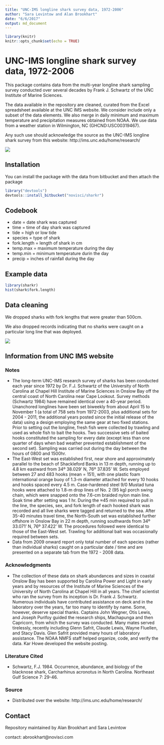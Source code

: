 ```yaml
---
title: "UNC-IMS longline shark survey data, 1972-2006"
author: "Sara Levintow and Alan Brookhart"
date: "6/6/2017"
output: md_document
---
```


```r
library(knitr)
knitr::opts_chunk$set(echo = TRUE)
```

# UNC-IMS longline shark survey data, 1972-2006

This package contains data from the multi-year longline shark sampling survey conducted over several decades by Frank J. Schwartz of the UNC Institute of Marine Sciences.  

The data available in the repository are cleaned, curated from the Excel spreadsheet available at the UNC IMS website.  We consider include only a subset of the data elements.  We also merge in daily minimum and maximum temperature and precipitation measures obtained from NOAA.  We use data from a weather station in Wilmington, NC (GHCND:USC00319467).

Any such use should acknowledge the source as the UNC-IMS longline shark survey from this website: http://ims.unc.edu/home/research/

![ ](shark_trip2.png)

## Installation

You can install the package with the data from bitbucket and then attach the package

```r
library("devtools")
devtools::install_bitbucket("novisci/sharkr")
```

## Codebook 

* date = date shark was captured
* time = time of day shark was captured
* tide = high or low tide
* species = type of shark
* fork.length = length of shark in cm
* temp.max = maximum temperature during the day
* temp.min = minimum temperature durin the day
* precip = inches of rainfall during the day

##  Example data

```r
library(sharkr)
hist(shark$fork.length)
```


##  Data cleaning

We dropped sharks with fork lengths that were greater than 500cm.

We also dropped records indicating that no sharks were caught on a particular long line that was deployed.

![ ](shark_trip.png)

## Information from UNC IMS website

### Notes 

* The long-term UNC-IMS research survey of sharks has been conducted each year since 1972 by Dr. F.J. Schwartz of the University of North Carolina at Chapel Hill Institute of Marine Sciences in Onslow Bay off the central coast of North Carolina near Cape Lookout. Survey methods (Schwartz 1984) have remained identical over a 40-year period. Unanchored longlines have been set biweekly from about April 15 to November 1 (a total of 758 sets from 1972-2003, plus additional sets for 2004 - 2011, the additional years posted since the initial release of the data) using a design employing the same gear at two fixed stations.  Prior to setting out the longline, fresh fish were collected by trawling and used as whole fish to bait the hooks. Two successive sets of baited hooks constituted the sampling for every date (except less than one quarter of days when bad weather prevented establishment of the second set). Sampling was carried out during the day between the hours of 0800 and 1500hr.
* The East-West set was established first, near shore and approximately parallel to the beach of Shackleford Banks in 13 m depth, running up to 4.8 km eastward from 34º 38.029' N, 76º 37.835' W.  Sets employed between 27 and 483 hooks (mean = 151), with one plastic foam international orange buoy of 1.3-m diameter attached for every 10 hooks and hooks spaced every 4.5 m. Case-hardened steel 9/0 Mustad tuna hooks were attached to 1.8-m drop lines of No. 2 (95 kg) porch swing chain, which were snapped onto the 7.6-cm braided nylon main line. Soak time after setting was 1 hr. During the ≈45 min required to pull in the line, the species, sex, and fork length of each hooked shark was recorded and all live sharks were tagged and returned to the sea. After 35-40 minutes travel time, the North-South set was established further offshore in Onslow Bay in 22 m depth, running southwards from 34º 33.071' N, 76º 37.422' W. The procedures followed were identical to those of the East-West set. Trawling for additional bait was occasionally required between sets. 
* Data from 2009 onward report only total number of each species (rather than individual sharks) caught on a particular date / time and are presented on a separate tab from the 1972 - 2008 data.

### Acknowledgments 

* The collection of these data on shark abundances and sizes in coastal Onslow Bay has been supported by Carolina Power and Light in early years and by resources of the Institute of Marine Sciences of the University of North Carolina at Chapel Hill in all years. The chief scientist who ran the survey from its inception is Dr. Frank J. Schwartz. Numerous individuals have contributed assistance on deck and in the laboratory over the years, far too many to identify by name. Some, however, deserve special thanks. Captains John Wegner, Otis Lewis, and Joseph Purifoy guided the research ships, Machapunga and then Capricorn, from which the survey was conducted. Many mates served tirelessly, recently including Glenn Safrit, Claude Lewis, Wayne Fluellen, and Stacy Davis. Glen Safrit provided many hours of laboratory assistance. The NOAA NMFS staff helped organize, code, and verify the data. Kar Howe developed the website posting.

### Literature Cited ###

* Schwartz, F.J. 1984. Occurrence, abundance, and biology of the blacknose shark, Carcharhinus acronotus in North Carolina. Northeast Gulf Science 7: 29-46.

### Source ###

* Distributed over the website: http://ims.unc.edu/home/research/

## Contact

Repository maintained by Alan Brookhart and Sara Levintow

contact: abrookhart@novisci.com
